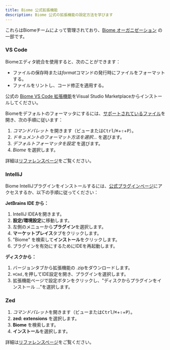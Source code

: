 ```yaml
---
title: Biome 公式拡張機能
description: Biome 公式の拡張機能の設定方法を学びます
---
```


これらはBiomeチームによって管理されており、[Biome オーガニゼーション](https://github.com/biomejs) の一部です。

### VS Code

Biomeエディタ統合を使用すると、次のことができます：

- ファイルの保存時または*format*コマンドの発行時にファイルをフォーマットする。
- ファイルをリントし、コード修正を適用する。

公式の [Biome VS Code 拡張機能](https://marketplace.visualstudio.com/items?itemName=biomejs.biome)をVisual Studio Marketplaceからインストールしてください。

Biomeをデフォルトのフォーマッタにするには、[サポートされているファイル](/internals/language-support/)を開き、次の手順に従います：

1. _コマンドパレット_ を開きます（ビューまたは<kbd>Ctrl</kbd>/<kbd title="Cmd">⌘</kbd>+<kbd title="Shift">⇧</kbd>+<kbd>P</kbd>）。
2. _ドキュメントのフォーマット方法を選択..._ を選びます。
3. _デフォルトフォーマッタを設定_ を選びます。
4. _Biome_ を選択します。

詳細は[リファレンスページ](/reference/vscode)をご覧ください。

### IntelliJ

Biome IntelliJプラグインをインストールするには、[公式プラグインページ](https://plugins.jetbrains.com/plugin/22761-biome)にアクセスするか、以下の手順に従ってください：

**JetBrains IDE から：**

1. IntelliJ IDEAを開きます。
2. **設定/環境設定**に移動します。
3. 左側のメニューから**プラグイン**を選択します。
4. **マーケットプレイス**タブをクリックします。
5. "Biome" を検索して**インストール**をクリックします。
6. プラグインを有効にするためにIDEを再起動します。

**ディスクから：**

1. バージョンタブから拡張機能の .zipをダウンロードします。
2. `⌘Cmd,`を押してIDE設定を開き、プラグインを選択します。
3. 拡張機能ページで設定ボタンをクリックし、"ディスクからプラグインをインストール ..."を選択します。

### Zed

1. *コマンドパレット*を開きます（ビューまたは<kbd>Ctrl</kbd>/<kbd title="Cmd">⌘</kbd>+<kbd title="Shift">⇧</kbd>+<kbd>P</kbd>）。
2. **zed: extensions** を選択します。
3. **Biome** を検索します。
4. **インストール**を選択します。

詳細は[リファレンスページ](/reference/zed)をご覧ください。
